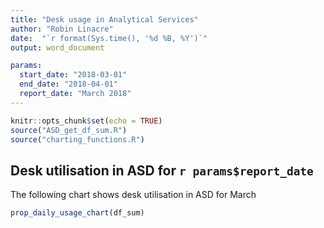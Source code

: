 ```yaml
---
title: "Desk usage in Analytical Services"
author: "Robin Linacre"
date:  "`r format(Sys.time(), '%d %B, %Y')`"
output: word_document

params:
  start_date: "2018-03-01"
  end_date: "2018-04-01"
  report_date: "March 2018"
---
```


```r
knitr::opts_chunk$set(echo = TRUE)
source("ASD_get_df_sum.R")
source("charting_functions.R")
```


## Desk utilisation in ASD for `r params$report_date`

The following chart shows desk utilisation in ASD for March
```r
prop_daily_usage_chart(df_sum)
```